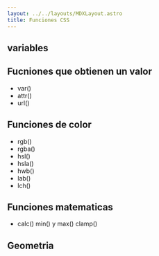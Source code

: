 ```yaml
---
layout: ../../layouts/MDXLayout.astro
title: Funciones CSS  
---
```



## variables

## Fucniones que obtienen un valor 
- var()
- attr() 
- url()

## Funciones de color
- rgb()
- rgba()
- hsl()
- hsla()
- hwb()
- lab() 
- lch()

## Funciones matematicas
- calc()
min() y max()
clamp()

## Geometria


 
 
